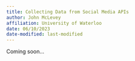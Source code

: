 ```yaml
---
title: Collecting Data from Social Media APIs
author: John McLevey
affiliation: University of Waterloo
date: 06/10/2023
date-modified: last-modified
---
```


Coming soon...